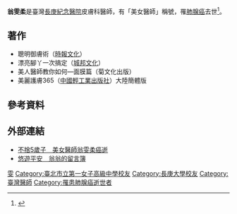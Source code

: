 '''翁雯柔'''{{BD|1966年|4月13日|2010年|2月10日}}是臺灣[[長庚紀念醫院|長庚紀念醫院]]皮膚科醫師，有「美女醫師」稱號，罹[[肺腺癌|肺腺癌]]去世<ref>{{cite web |url = http://health.businessweekly.com.tw/AArticle.aspx?id=ARTL000001696 |title = 5年存活率低於其他癌症 美女醫師為何難敵肺腺癌？ |date = 2010-03-08 |publisher = [[商業周刊_(台灣)|商業周刊]] |work = 1163期 |author = 胡釗維（整理者） |accessdate = 2014-07-21 |archive-date = 2014-08-08 |archive-url = https://web.archive.org/web/20140808165505/http://health.businessweekly.com.tw/AArticle.aspx?id=ARTL000001696 |dead-url = no }}</ref>。

==著作== 
*聰明御膚術（[[時報文化|時報文化]]）
*漂亮腳丫一次搞定（[[城邦文化|城邦文化]]）
*美人醫師教你如何—面膜篇（菊文化出版）
*美麗護膚365（[[中國輕工業出版社|中國輕工業出版社]]）大陸簡體版

==參考資料==
{{Reflist}}

==外部連結== 
*[http://www.nownews.com/2010/02/24/11490-2573094.htm 不捨5歲子　美女醫師翁雯柔癌逝] {{Wayback|url=http://www.nownews.com/2010/02/24/11490-2573094.htm |date=20120925232857 }}
*[http://wongwr.pixnet.net/blog 悠遊平安＿翁翁的留言簿] {{Wayback|url=http://wongwr.pixnet.net/blog |date=20170312220927 }}

{{DEFAULTSORT:Weng翁雯柔}}

[[Category:翁姓|雯]]
[[Category:臺北市立第一女子高級中學校友|Category:臺北市立第一女子高級中學校友]]
[[Category:長庚大學校友|Category:長庚大學校友]]
[[Category:臺灣醫師|Category:臺灣醫師]]
[[Category:罹患肺腺癌逝世者|Category:罹患肺腺癌逝世者]]